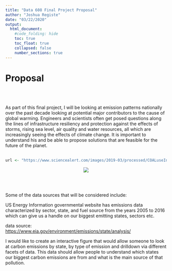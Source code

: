 ```yaml
---
title: "Data 608 Final Project Proposal"
author: "Joshua Registe"
date: "03/22/2020"
output:
  html_document:
    #code_folding: hide
    toc: true
    toc_float: true
    collapsed: false
    number_sections: true
---
```



# Proposal
<br><br>

As part of this final project, I will be looking at emission patterns nationally over the past decade looking at potential major contributors to the cause of global warming. Engineers and scientists often get posed questions along the lines of infrastructure resiliency and protection against the effects of storms, rising sea level, air quality and water resources, all which are increasingly seeing the effects of climate change. It is important to understand his and be able to propose solutions that are feasible for the future of the planet.<br><br> 


```r

url <- "https://www.sciencealert.com/images/2019-03/processed/COALuseIncreasing2018_1024.jpg"
```

<center><img src="`r url`"></center>
<br><br>

Some of the data sources that will be considered include:

US Energy Information governmental website has emissions data characterized by sector, state, and fuel source from the years 2005 to 2016 which can give us a handle on our biggest emitting states, sectors etc. 

data source:<br>
<https://www.eia.gov/environment/emissions/state/analysis/><br>


I would like to create an interactive figure that would allow someone to look at carbon emissions by state, by type of emission and drilldown via different facets of data. This data should allow people to understand which states our biggest carbon emissions are from and what is the main source of that pollution. 


